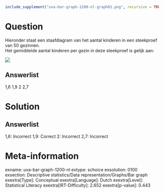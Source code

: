 ```r
include_supplement("uva-bar-graph-1200-nl-graph01.png", recursive = TRUE)
```

Question
========

Hieronder staat een staafdiagram van het aantal kinderen in een
steekproef van 50 gezinnen.\
Het gemiddelde aantal kinderen per gezin in deze steekproef is gelijk
aan:

![](uva-bar-graph-1200-nl-graph01.png)

Answerlist
----------

1,6
1,9
2
2,7

Solution
========

Answerlist
----------

1,6: Incorrect
1,9: Correct
2: Incorrect
2,7: Incorrect

Meta-information
================
exname: uva-bar-graph-1200-nl
extype: schoice
exsolution: 0100
exsection: Descriptive statistics/Data representation/Graphs/Bar graph
exextra[Type]: Conceptual
exextra[Language]: Dutch
exextra[Level]: Statistical Literacy
exextra[IRT-Difficulty]: 2.652
exextra[p-value]: 0.443
